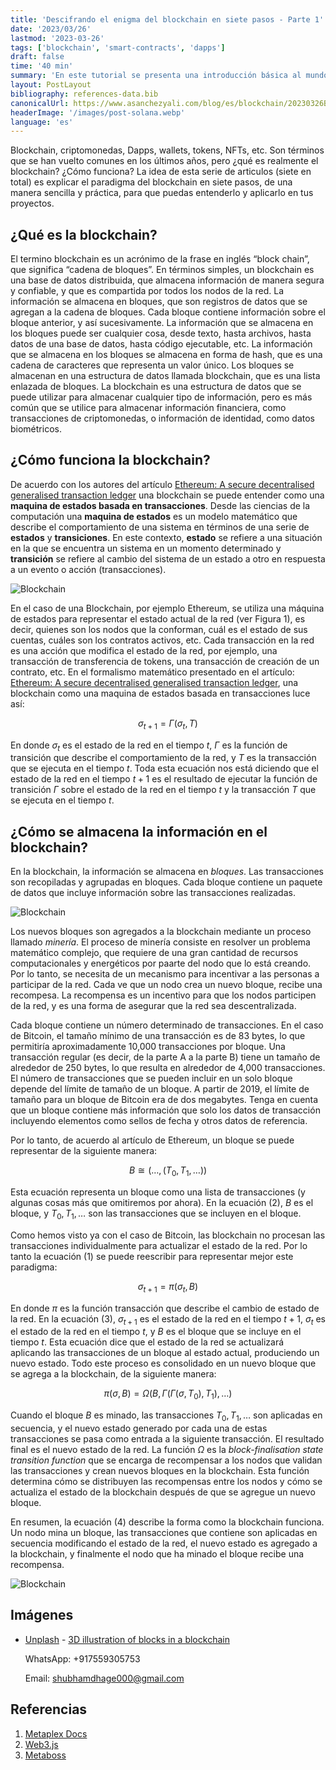 ```yaml
---
title: 'Descifrando el enigma del blockchain en siete pasos - Parte 1'
date: '2023/03/26'
lastmod: '2023-03-26'
tags: ['blockchain', 'smart-contracts', 'dapps']
draft: false
time: '40 min'
summary: 'En este tutorial se presenta una introducción básica al mundo del blockchain en siete pasos. Se explican los conceptos clave de la tecnología, desde la estructura básica de los bloques hasta los algoritmos de consenso, como prueba de trabajo y prueba de participación. También se discuten los smart contracts, los wallets y las aplicaciones descentralizadas (dApps), y cómo estas herramientas permiten el desarrollo de aplicaciones descentralizadas. Al final de este tutorial, se espera que los lectores tengan una comprensión sólida de los fundamentos del blockchain y cómo se utiliza en el mundo de las criptomonedas y más allá.'
layout: PostLayout
bibliography: references-data.bib
canonicalUrl: https://www.asanchezyali.com/blog/es/blockchain/20230326BlockchainParadigm/
headerImage: '/images/post-solana.webp'
language: 'es'
---
```


Blockchain, criptomonedas, Dapps, wallets, tokens, NFTs, etc. Son términos que se han vuelto comunes en los últimos años, pero ¿qué es realmente el blockchain? ¿Cómo funciona? La idea de esta serie de articulos (siete en total) es explicar el paradigma del blockchain en siete pasos, de una manera sencilla y práctica, para que puedas entenderlo y aplicarlo en tus proyectos.

## ¿Qué es la blockchain?

El termino blockchain es un acrónimo de la frase en inglés “block chain”, que significa “cadena de bloques”. En términos simples, un blockchain es una base de datos distribuida, que almacena información de manera segura y confiable, y que es compartida por todos los nodos de la red. La información se almacena en bloques, que son registros de datos que se agregan a la cadena de bloques. Cada bloque contiene información sobre el bloque anterior, y así sucesivamente. La información que se almacena en los bloques puede ser cualquier cosa, desde texto, hasta archivos, hasta datos de una base de datos, hasta código ejecutable, etc. La información que se almacena en los bloques se almacena en forma de hash, que es una cadena de caracteres que representa un valor único. Los bloques se almacenan en una estructura de datos llamada blockchain, que es una lista enlazada de bloques. La blockchain es una estructura de datos que se puede utilizar para almacenar cualquier tipo de información, pero es más común que se utilice para almacenar información financiera, como transacciones de criptomonedas, o información de identidad, como datos biométricos.

## ¿Cómo funciona la blockchain?

De acuerdo con los autores del artículo [Ethereum: A secure decentralised generalised transaction ledger](https://ethereum.github.io/yellowpaper/paper.pdf) una blockchain se puede entender como una **maquina de estados basada en transacciones**. Desde las ciencias de la computación una **maquina de estados** es un modelo matemático que describe el comportamiento de una sistema en términos de una serie de **estados** y **transiciones**. En este contexto, **estado** se refiere a una situación en la que se encuentra un sistema en un momento determinado y **transición** se refiere al cambio del sistema de un estado a otro en respuesta a un evento o acción (transacciones).

![Blockchain](/images/blockchain1.png#center 'Figura 1. Blockchain como maquina de estados basado en transacciones')

En el caso de una Blockchain, por ejemplo Ethereum, se utiliza una máquina de estados para representar el estado actual de la red (ver Figura 1), es decir, quienes son los nodos que la conforman, cuál es el estado de sus cuentas, cuáles son los contratos activos, etc. Cada transacción en la red es una acción que modifica el estado de la red, por ejemplo, una transacción de transferencia de tokens, una transacción de creación de un contrato, etc. En el formalismo matemático presentado en el artículo: [Ethereum: A secure decentralised generalised transaction ledger](https://ethereum.github.io/yellowpaper/paper.pdf), una blockchain como una maquina de estados basada en transacciones luce así:

$$
\begin{equation}
\sigma_{t+1} = \Gamma(\sigma_{t}, T)
\end{equation}
$$

En donde $\sigma_{t}$ es el estado de la red en el tiempo $t$, $\Gamma$ es la función de transición que describe el comportamiento de la red, y $T$ es la transacción que se ejecuta en el tiempo $t$. Toda esta ecuación nos está diciendo que el estado de la red en el tiempo $t+1$ es el resultado de ejecutar la función de transición $\Gamma$ sobre el estado de la red en el tiempo $t$ y la transacción $T$ que se ejecuta en el tiempo $t$.

## ¿Cómo se almacena la información en el blockchain?

En la blockchain, la información se almacena en _bloques_. Las transacciones son recopiladas y agrupadas en bloques. Cada bloque contiene un paquete de datos que incluye información sobre las transacciones realizadas.

![Blockchain](/images/blockchain2.png#center 'Figura 2. Las transacciones son recopiladas y agrupadas en bloques. Cada bloque contiene un paquete de datos.')

Los nuevos bloques son agregados a la blockchain mediante un proceso llamado _minería_. El proceso de minería consiste en resolver un problema matemático complejo, que requiere de una gran cantidad de recursos computacionales y energéticos por paarte del nodo que lo está creando. Por lo tanto, se necesita de un mecanismo para incentivar a las personas a participar de la red. Cada ve que un nodo crea un nuevo bloque, recibe una recompesa. La recompensa es un incentivo para que los nodos participen de la red, y es una forma de asegurar que la red sea descentralizada.

Cada bloque contiene un número determinado de transacciones. En el caso de Bitcoin, el tamaño mínimo de una transacción es de 83 bytes, lo que permitiría aproximadamente 10,000 transacciones por bloque. Una transacción regular (es decir, de la parte A a la parte B) tiene un tamaño de alrededor de 250 bytes, lo que resulta en alrededor de 4,000 transacciones. El número de transacciones que se pueden incluir en un solo bloque depende del límite de tamaño de un bloque. A partir de 2019, el límite de tamaño para un bloque de Bitcoin era de dos megabytes. Tenga en cuenta que un bloque contiene más información que solo los datos de transacción incluyendo elementos como sellos de fecha y otros datos de referencia.

Por lo tanto, de acuerdo al artículo de Ethereum, un bloque se puede representar de la siguiente manera:

$$
\begin{equation}
B \cong (\dots, (T_0, T_1, \dots))
\end{equation}
$$

Esta ecuación representa un bloque como una lista de transacciones (y algunas cosas más que omitiremos por ahora). En la ecuación (2), $B$ es el bloque, y $T_0, T_1, \dots$ son las transacciones que se incluyen en el bloque.

Como hemos visto ya con el caso de Bitcoin, las blockchain no procesan las transacciones individualmente para actualizar el estado de la red. Por lo tanto la ecuación (1) se puede reescribir para representar mejor este paradigma:

$$
\begin{equation}
\sigma_{t+1} = \pi (\sigma_t, B)
\end{equation}
$$

En donde $\pi$ es la función transacción que describe el cambio de estado de la red. En la ecuación (3), $\sigma_{t+1}$ es el estado de la red en el tiempo $t+1$, $\sigma_{t}$ es el estado de la red en el tiempo $t$, y $B$ es el bloque que se incluye en el tiempo $t$. Esta ecuación dice que el estado de la red se actualizará aplicando las transacciones de un bloque al estado actual, produciendo un nuevo estado. Todo este proceso es consolidado en un nuevo bloque que se agrega a la blockchain, de la siguiente manera:

$$
\begin{equation}
\pi(\sigma, B) = \Omega(B, \Gamma(\Gamma(\sigma, T_0), T_1), \dots)
\end{equation}
$$

Cuando el bloque $B$ es minado, las transacciones $T_0, T_1, \dots$ son aplicadas en secuencia, y el nuevo estado generado por cada una de estas transacciones se pasa como entrada a la siguiente transacción. El resultado final es el nuevo estado de la red. La función $\Omega$ es la _block-finalisation state transition function_ que se encarga de recompensar a los nodos que validan las transacciones y crean nuevos bloques en la blockchain. Esta función determina cómo se distribuyen las recompensas entre los nodos y cómo se actualiza el estado de la blockchain después de que se agregue un nuevo bloque.

En resumen, la ecuación (4) describe la forma como la blockchain funciona. Un nodo mina un bloque, las transacciones que contiene son aplicadas en secuencia modificando el estado de la red, el nuevo estado es agregado a la blockchain, y finalmente el nodo que ha minado el bloque recibe una recompensa.

![Blockchain](/images/blockchain3.png#center 'Figura 3. Desde el punto de vista de los estados. Una blockchain puede ser entendida como una cadena de estados.')

## Imágenes

- [Unplash](https://unsplash.com/) - [3D illustration of blocks in a blockchain](https://unsplash.com/photos/_rZnChsIFuQ)

  WhatsApp: +917559305753

  Email: shubhamdhage000@gmail.com

## Referencias

1. [Metaplex Docs](https://docs.metaplex.com/)
2. [Web3.js](https://github.com/ChainSafe/web3.js)
3. [Metaboss](https://metaboss.rs/update.html)
